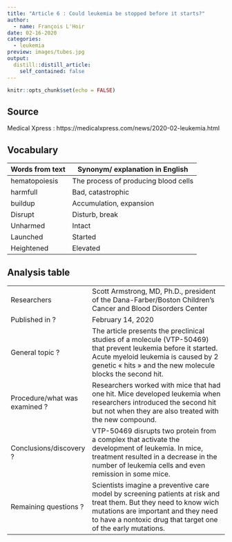 ```yaml
---
title: "Article 6 : Could leukemia be stopped before it starts?"
author:
  - name: François L'Hoir
date: 02-16-2020
categories:
  - leukemia
preview: images/tubes.jpg
output:
  distill::distill_article:
    self_contained: false
---
```


```r
knitr::opts_chunk$set(echo = FALSE)
```

## Source
Medical Xpress : https://medicalxpress.com/news/2020-02-leukemia.html 

## Vocabulary 

| Words from text | Synonym/ explanation in English      |
| --------------- | ------------------------------------ |
| hematopoiesis   | The process of producing blood cells |
| harmfull        | Bad, catastrophic                    |
| buildup         | Accumulation, expansion              |
| Disrupt         | Disturb, break                       |
| Unharmed        | Intact                               |
| Launched        | Started                              |
| Heightened      | Elevated                             |

## Analysis table 

|                               |                                                                                                                                                                                                                            |
| ----------------------------- | -------------------------------------------------------------------------------------------------------------------------------------------------------------------------------------------------------------------------- |
| Researchers                   | Scott Armstrong, MD, Ph.D., president of the Dana-Farber/Boston Children's Cancer and Blood Disorders Center                                                                                                               |
| Published in ?                | February 14, 2020                                                                                                                                                                                                          |
| General topic ?               | The article presents the preclinical studies of a molecule (VTP-50469) that prevent leukemia before it started. Acute myeloid leukemia is caused by 2 genetic « hits » and the new molecule blocks the second hit.         |
| Procedure/what was examined ? | Researchers worked with mice that had one hit. Mice developed leukemia when researchers introduced the second hit but not when they are also treated with the new compound.                                                |
| Conclusions/discovery ?       | VTP-50469 disrupts two protein from a complex that activate the development of leukemia. In mice, treatment resulted in a decrease in the number of leukemia cells and even remission in some mice.                        |
| Remaining questions ?         | Scientists imagine a preventive care model by screening patients at risk and treat them. But they need to know wich mutations are important and they need to have a nontoxic drug that target one of the early mutations.  |

